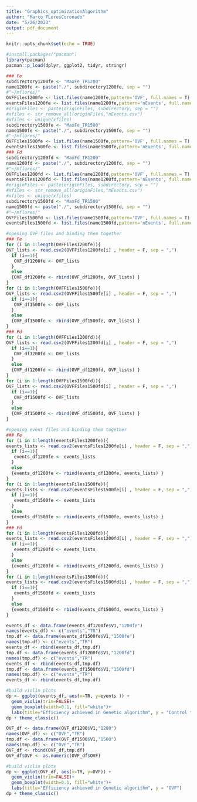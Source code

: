 ```yaml
---
title: "Graphics_optimizationAlgorithm"
author: "Marco FLoresCoronado"
date: "5/26/2023"
output: pdf_document
---
```


```r
knitr::opts_chunk$set(echo = TRUE)
```

```r
#install.packages("pacman")
library(pacman)
pacman::p_load(dplyr, ggplot2, tidyr, stringr)
```

```r
### Fe
subdirectory1200fe <- "MaxFe_TR1200"
name1200fe <- paste("./", subdirectory1200fe, sep = "")
#"~/mflores/"
OVFFiles1200fe <- list.files(name1200fe,pattern='OVF', full.names = T)
eventsFiles1200fe <- list.files(name1200fe,pattern='nEvents', full.names = T)
#originFiles <- paste(originFiles, subdirectory, sep = "")
#xfiles <- str_remove_all(originFiles,"nEvents.csv")
#xfiles <- unique(xfiles)
subdirectory1500fe <- "MaxFe_TR1500"
name1500fe <- paste("./", subdirectory1500fe, sep = "")
#"~/mflores/"
OVFFiles1500fe <- list.files(name1500fe,pattern='OVF', full.names = T)
eventsFiles1500fe <- list.files(name1500fe,pattern='nEvents', full.names = T)
### Fd
subdirectory1200fd <- "MaxFd_TR1200"
name1200fd <- paste("./", subdirectory1200fd, sep = "")
#"~/mflores/"
OVFFiles1200fd <- list.files(name1200fd,pattern='OVF', full.names = T)
eventsFiles1200fd <- list.files(name1200fd,pattern='nEvents', full.names = T)
#originFiles <- paste(originFiles, subdirectory, sep = "")
#xfiles <- str_remove_all(originFiles,"nEvents.csv")
#xfiles <- unique(xfiles)
subdirectory1500fd <- "MaxFd_TR1500"
name1500fd <- paste("./", subdirectory1500fd, sep = "")
#"~/mflores/"
OVFFiles1500fd <- list.files(name1500fd,pattern='OVF', full.names = T)
eventsFiles1500fd <- list.files(name1500fd,pattern='nEvents', full.names = T)
```

```r
#opening OVF files and binding them together
### Fe
for (i in 1:length(OVFFiles1200fe)){
OVF_lists <- read.csv2(OVFFiles1200fe[i] , header = F, sep = ",")
  if (i==1){
   OVF_df1200fe <- OVF_lists
  }
  else
  {OVF_df1200fe <- rbind(OVF_df1200fe, OVF_lists) }
}
for (i in 1:length(OVFFiles1500fe)){
OVF_lists <- read.csv2(OVFFiles1500fe[i] , header = F, sep = ",")
  if (i==1){
   OVF_df1500fe <- OVF_lists
  }
  else
  {OVF_df1500fe <- rbind(OVF_df1500fe, OVF_lists) }
}
### Fd
for (i in 1:length(OVFFiles1200fd)){
OVF_lists <- read.csv2(OVFFiles1200fd[i] , header = F, sep = ",")
  if (i==1){
   OVF_df1200fd <- OVF_lists
  }
  else
  {OVF_df1200fd <- rbind(OVF_df1200fd, OVF_lists) }
}
for (i in 1:length(OVFFiles1500fd)){
OVF_lists <- read.csv2(OVFFiles1500fd[i] , header = F, sep = ",")
  if (i==1){
   OVF_df1500fd <- OVF_lists
  }
  else
  {OVF_df1500fd <- rbind(OVF_df1500fd, OVF_lists) }
}
```

```r
#opening event files and binding them together
### Fe
for (i in 1:length(eventsFiles1200fe)){
events_lists <- read.csv2(eventsFiles1200fe[i] , header = F, sep = ",")
  if (i==1){
   events_df1200fe <- events_lists
  }
  else
  {events_df1200fe <- rbind(events_df1200fe, events_lists) }
}
for (i in 1:length(eventsFiles1500fe)){
events_lists <- read.csv2(eventsFiles1500fe[i] , header = F, sep = ",")
  if (i==1){
   events_df1500fe <- events_lists
  }
  else
  {events_df1500fe <- rbind(events_df1500fe, events_lists) }
}
### Fd
for (i in 1:length(eventsFiles1200fd)){
events_lists <- read.csv2(eventsFiles1200fd[i] , header = F, sep = ",")
  if (i==1){
   events_df1200fd <- events_lists
  }
  else
  {events_df1200fd <- rbind(events_df1200fd, events_lists) }
}
for (i in 1:length(eventsFiles1500fd)){
events_lists <- read.csv2(eventsFiles1500fd[i] , header = F, sep = ",")
  if (i==1){
   events_df1500fd <- events_lists
  }
  else
  {events_df1500fd <- rbind(events_df1500fd, events_lists) }
}
```

```r
events_df <- data.frame(events_df1200fe$V1,"1200fe")
names(events_df) <- c("events","TR")
tmp.df <- data.frame(events_df1500fe$V1,"1500fe")
names(tmp.df) <- c("events","TR")
events_df <- rbind(events_df,tmp.df)
tmp.df <- data.frame(events_df1200fd$V1,"1200fd")
names(tmp.df) <- c("events","TR")
events_df <- rbind(events_df,tmp.df)
tmp.df <- data.frame(events_df1500fd$V1,"1500fd")
names(tmp.df) <- c("events","TR")
events_df <- rbind(events_df,tmp.df)
```

```r
#build violin plots 
dp <- ggplot(events_df, aes(x=TR, y=events )) + 
  geom_violin(trim=FALSE)+
  geom_boxplot(width=0.1, fill="white")+
  labs(title="Efficiency achieved in Genetic algorithm", y = "Control trials excess")
dp + theme_classic()
```
```r
OVF_df <- data.frame(OVF_df1200$V1,"1200")
names(OVF_df) <- c("OVF","TR")
tmp.df <- data.frame(OVF_df1500$V1,"1500")
names(tmp.df) <- c("OVF","TR")
OVF_df <- rbind(OVF_df,tmp.df)
OVF_df$OVF <- as.numeric(OVF_df$OVF)
```

```r
#build violin plots 
dp <- ggplot(OVF_df, aes(x=TR, y=OVF)) + 
  geom_violin(trim=FALSE)+
  geom_boxplot(width=0.1, fill="white")+
  labs(title="Efficiency achieved in Genetic algorithm", y = "OVF")
dp + theme_classic()
```
